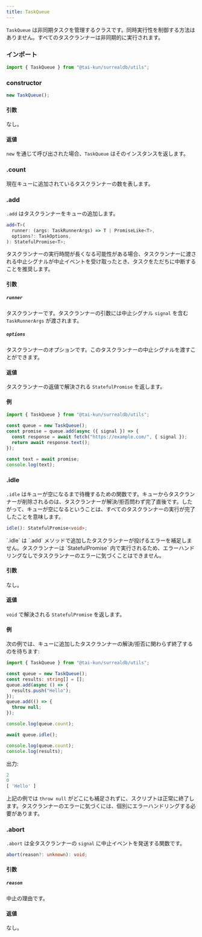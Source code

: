 ```yaml
---
title: TaskQueue
---
```



`TaskQueue` は非同期タスクを管理するクラスです。同時実行性を制御する方法はありません。すべてのタスクランナーは非同期的に実行されます。

### インポート

```ts
import { TaskQueue } from "@tai-kun/surrealdb/utils";
```

### constructor

```ts
new TaskQueue();
```

#### 引数

なし。

#### 返値

`new` を通じて呼び出された場合、`TaskQueue` はそのインスタンスを返します。

### .count <Badge variant="instance" /><Badge variant="property" /><Badge variant="readonly" />

現在キューに追加されているタスクランナーの数を表します。

### .add <Badge variant="instance" /><Badge variant="method" />

`.add` はタスクランナーをキューの追加します。

```ts
add<T>(
  runner: (args: TaskRunnerArgs) => T | PromiseLike<T>,
  options?: TaskOptions,
): StatefulPromise<T>;
```

<Aside type="caution">
  タスクランナーの実行時間が長くなる可能性がある場合、タスクランナーに渡される中止シグナルが中止イベントを受け取ったとき、タスクをただちに中断することを推奨します。
</Aside>

#### 引数

##### `runner`

タスクランナーです。タスクランナーの引数には中止シグナル `signal` を含む `TaskRunnerArgs` が渡されます。

##### `options`

タスクランナーのオプションです。このタスクランナーの中止シグナルを渡すことができます。

#### 返値

タスクランナーの返値で解決される `StatefulPromise` を返します。

#### 例

```ts
import { TaskQueue } from "@tai-kun/surrealdb/utils";

const queue = new TaskQueue();
const promise = queue.add(async ({ signal }) => {
  const response = await fetch("https://example.com/", { signal });
  return await response.text();
});

const text = await promise;
console.log(text);
```

### .idle <Badge variant="instance" /><Badge variant="method" />

`.idle` はキューが空になるまで待機するための関数です。キューからタスクランナーが削除されるのは、タスクランナーが解決/拒否問わず完了直後です。したがって、キューが空になるということは、すべてのタスクランナーの実行が完了したことを意味します。

```ts
idle(): StatefulPromise<void>;
```

<Aside type="caution">
  `.idle` は `.add` メソッドで追加したタスクランナーが投げるエラーを補足しません。タスクランナーは `StatefulPromise` 内で実行されるため、エラーハンドリングなしでタスクランナーのエラーに気づくことはできません。
</Aside>

#### 引数

なし。

#### 返値

`void` で解決される `StatefulPromise` を返します。

#### 例

次の例では、キューに追加したタスクランナーの解決/拒否に関わらず終了するのを待ちます:

```ts
import { TaskQueue } from "@tai-kun/surrealdb/utils";

const queue = new TaskQueue();
const results: string[] = [];
queue.add(async () => {
  results.push("Hello");
});
queue.add(() => {
  throw null;
});

console.log(queue.count);

await queue.idle();

console.log(queue.count);
console.log(results);
```

出力:

```js
2
0
[ 'Hello' ]
```

上記の例では `throw null` がどこにも補足されずに、スクリプトは正常に終了します。タスクランナーのエラーに気づくには、個別にエラーハンドリングする必要があります。

### .abort <Badge variant="instance" /><Badge variant="method" />

`.abort` は全タスクランナーの `signal` に中止イベントを発送する関数です。

```ts
abort(reason?: unknown): void;
```

#### 引数

##### `reason`

中止の理由です。

#### 返値

なし。
